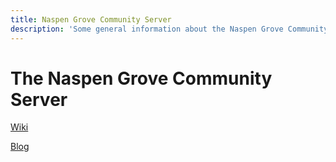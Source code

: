 ```yaml
---
title: Naspen Grove Community Server
description: 'Some general information about the Naspen Grove Community Minecraft Server, how you can join, and where to go for more detailed information.'
---
```


<div class="container">
<div class="row">
<div class="col col--12">

# The Naspen Grove Community Server 

<div class="row">
<div class="col col--6">

[Wiki](/Community-Server/Wiki)

</div>
<div class="col col--6">

[Blog](/Community-Server/Blog)

</div>
</div>

</div>
</div>
</div>
